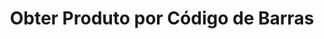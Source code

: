 ---
title: "Obter Produto por Código de Barras"
api: "GET https://regis.app.byefive.com.br/rest/products/barcode/{barcode}"
description: "Obtém um produto específico pelo seu código de barras"
---